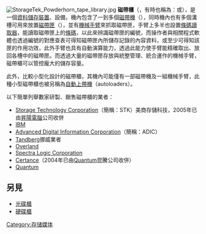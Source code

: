{{Unreferenced|time=2021-11-30T11:59:15+00:00}}
[[File:StorageTek_Powderhorn_tape_library.jpg|right]]
'''磁帶櫃'''（{{lang-en|Tape Library}}，有時也稱為：{{lang|en|tape silo}}或{{lang|en|tape jukebox}}），是一個[[電腦數據存貯器|資料儲存裝置]]、設備，機內包含了一到多個[[磁帶機|磁帶機]]（{{lang|en|tape drives}}），同時機內也有多個溝槽可用來放置[[磁帶匣|磁帶匣]]（{{lang|en|tape cartridges}}），並有[[機械手臂|機械手臂]]來抓取磁帶匣，手臂上多半也設置[[條碼掃描器|條碼讀取器]]，能讀取磁帶匣上的[[條碼|條碼]]，以此來辨識磁帶匣的編號，而操作者與相關程式軟體也透過編號的對應查表可得知磁帶匣內所儲存記錄的內容資料，或至少可得知該匣的作用功效，此外手臂也具有自動演算能力，透過此能力使手臂能精確取出、放回各槽中的磁帶匣。而透過大量的磁帶匣存放與統整管理、統合運作的機械手臂，磁帶櫃可以管控龐大的儲存容量。

此外，比較小型化設計的磁帶櫃，其機內可能僅有一部磁帶機及一組機械手臂，此種小型磁帶櫃也被另稱為[[自動上帶機|自動上帶機]]（autoloaders）。

以下簡單列舉數家研製、銷售磁帶櫃的業者：

*[[Storage_Technology_Corporation|Storage Technology Corporation]]（簡稱：STK）美商存儲科技，2005年已由[[昇陽電腦|昇陽電腦]]公司收併
*[[IBM|IBM]]
*[[Advanced_Digital_Information_Corporation|Advanced Digital Information Corporation]]（簡稱：ADIC）
*[[Tandberg|Tandberg]]挪威業者
*[[Overland|Overland]]
*[[Spectra_Logic_Corporation|Spectra Logic Corporation]]
*[[Certance|Certance]]（2004年已由[[Quantum|Quantum]]昆騰公司收併）
*[[Quantum|Quantum]]

==另見==
*[[光碟櫃|光碟櫃]]
*[[硬碟櫃|硬碟櫃]]

[[Category:存储媒体|Category:存储媒体]]